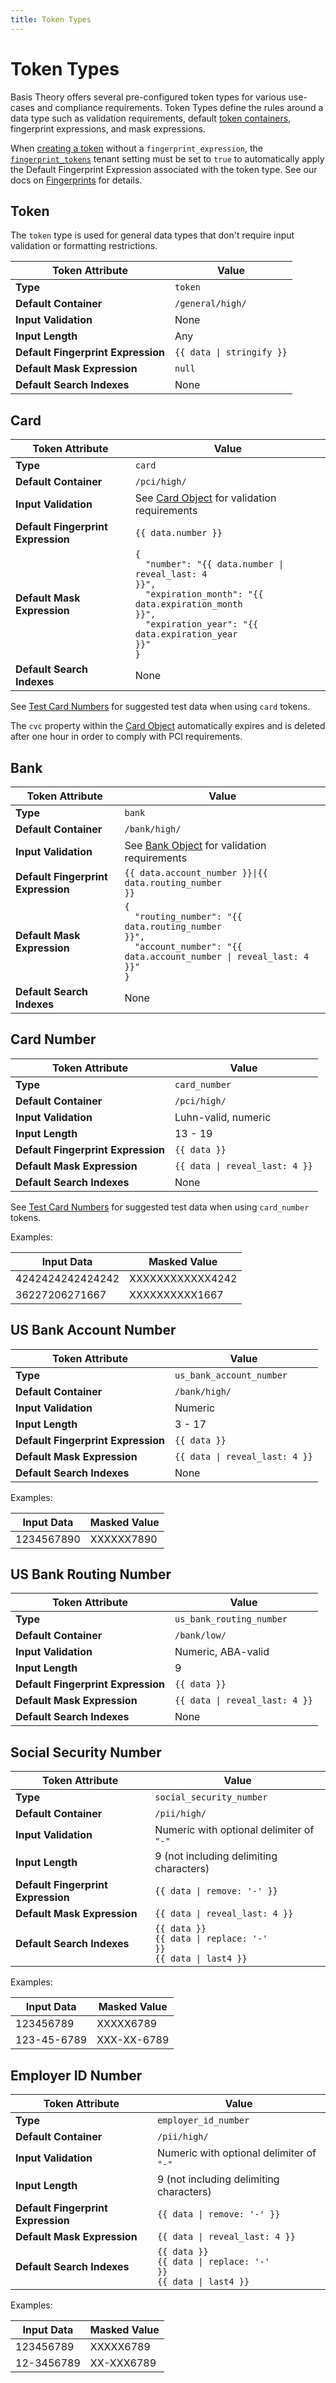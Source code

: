 ```yaml
---
title: Token Types
---
```



# Token Types

Basis Theory offers several pre-configured token types for various use-cases and compliance requirements.
Token Types define the rules around a data type such as validation requirements, default
[token containers](/docs/concepts/what-are-containers),
fingerprint expressions, and mask expressions.

When [creating a token](/docs/api/tokens#create-token) without a `fingerprint_expression`, the
[`fingerprint_tokens`](/docs/api/tenants/#tenant-settings-object) tenant setting must be set to `true`
to automatically apply the Default Fingerprint Expression associated with the token type.
See our docs on [Fingerprints](/docs/expressions/fingerprints) for details.

## Token

The `token` type is used for general data types that don't require input validation or formatting restrictions.

| Token Attribute                    | Value                                      |
|------------------------------------|--------------------------------------------|
| **Type**                           | `token`                                    |
| **Default Container**              | `/general/high/`                           |
| **Input Validation**               | None                                       |
| **Input Length**                   | Any                                        |
| **Default Fingerprint Expression** | <code>\{\{ data &#124; stringify }}</code> |
| **Default Mask Expression**        | `null`                                     |
| **Default Search Indexes**         | None                                       |

## Card

| Token Attribute                    | Value                                                                                                                                                                                                                               |
|------------------------------------|-------------------------------------------------------------------------------------------------------------------------------------------------------------------------------------------------------------------------------------|
| **Type**                           | `card`                                                                                                                                                                                                                              |
| **Default Container**              | `/pci/high/`                                                                                                                                                                                                                        |
| **Input Validation**               | See [Card Object](/docs/api/tokens#card-object) for validation requirements                                                                                                                                                         |
| **Default Fingerprint Expression** | `{{ data.number }}`                                                                                                                                                                                                                 |
| **Default Mask Expression**        | <code>\{<br/>&nbsp;&nbsp;"number": "\{\{ data.number &#124; reveal_last: 4 }}",<br/>&nbsp;&nbsp;"expiration_month": "\{\{ data.expiration_month }}",<br/>&nbsp;&nbsp;"expiration_year": "\{\{ data.expiration_year }}"<br/>}</code> |
| **Default Search Indexes**         | None                                                                                                                                                                                                                                |

See [Test Card Numbers](/docs/api/testing#card-numbers) for suggested test data when using `card` tokens.

The `cvc` property within the [Card Object](/docs/api/tokens#card-object) automatically expires and is deleted after one hour in order to comply with PCI requirements.

<CvcTtlInfoAlert />

## Bank

| Token Attribute                    | Value                                                                                                                                                                        |
|------------------------------------|------------------------------------------------------------------------------------------------------------------------------------------------------------------------------|
| **Type**                           | `bank`                                                                                                                                                                       |
| **Default Container**              | `/bank/high/`                                                                                                                                                                |
| **Input Validation**               | See [Bank Object](/docs/api/tokens#bank-object) for validation requirements                                                                                                  |
| **Default Fingerprint Expression** | <code>\{\{ data.account_number }}&#124;\{\{ data.routing_number }}</code>                                                                                                    |
| **Default Mask Expression**        | <code>\{<br/>&nbsp;&nbsp;"routing_number": "\{\{ data.routing_number }}",<br/>&nbsp;&nbsp;"account_number": "\{\{ data.account_number &#124; reveal_last: 4 }}"<br/>}</code> |
| **Default Search Indexes**         | None                                                                                                                                                                         |

## Card Number

| Token Attribute                    | Value                                           |
|------------------------------------|-------------------------------------------------|
| **Type**                           | `card_number`                                   |
| **Default Container**              | `/pci/high/`                                    |
| **Input Validation**               | Luhn-valid, numeric                             |
| **Input Length**                   | 13 - 19                                         |
| **Default Fingerprint Expression** | `{{ data }}`                                    |
| **Default Mask Expression**        | <code>\{\{ data &#124; reveal_last: 4 }}</code> |
| **Default Search Indexes**         | None                                            |

See [Test Card Numbers](/docs/api/testing#card-numbers) for suggested test data when using `card_number` tokens.

Examples:

| Input Data       | Masked Value     |
|------------------|------------------|
| 4242424242424242 | XXXXXXXXXXXX4242 |
| 36227206271667   | XXXXXXXXXX1667   |

## US Bank Account Number

| Token Attribute                    | Value                                           |
|------------------------------------|-------------------------------------------------|
| **Type**                           | `us_bank_account_number`                        |
| **Default Container**              | `/bank/high/`                                   |
| **Input Validation**               | Numeric                                         |
| **Input Length**                   | 3 - 17                                          |
| **Default Fingerprint Expression** | `{{ data }}`                                    |
| **Default Mask Expression**        | <code>\{\{ data &#124; reveal_last: 4 }}</code> |
| **Default Search Indexes**         | None                                            |

Examples:

| Input Data | Masked Value |
|------------|--------------|
| 1234567890 | XXXXXX7890   |

## US Bank Routing Number

| Token Attribute                    | Value                                           |
|------------------------------------|-------------------------------------------------|
| **Type**                           | `us_bank_routing_number`                        |
| **Default Container**              | `/bank/low/`                                    |
| **Input Validation**               | Numeric, ABA-valid                              |
| **Input Length**                   | 9                                               |
| **Default Fingerprint Expression** | `{{ data }}`                                    |
| **Default Mask Expression**        | <code>\{\{ data &#124; reveal_last: 4 }}</code> |
| **Default Search Indexes**         | None                                            |

## Social Security Number

| Token Attribute                    | Value                                                                                                                  |
|------------------------------------|------------------------------------------------------------------------------------------------------------------------|
| **Type**                           | `social_security_number`                                                                                               |
| **Default Container**              | `/pii/high/`                                                                                                           |
| **Input Validation**               | Numeric with optional delimiter of `"-"`                                                                               |
| **Input Length**                   | 9 (not including delimiting characters)                                                                                |
| **Default Fingerprint Expression** | <code>\{\{ data &#124; remove: '-' }}</code>                                                                           |
| **Default Mask Expression**        | <code>\{\{ data &#124; reveal_last: 4 }}</code>                                                                        |
| **Default Search Indexes**         | <code>\{\{ data }}</code><br/><code>\{\{ data &#124; replace: '-' }}</code><br/><code>\{\{ data &#124; last4 }}</code> |

Examples:

| Input Data  | Masked Value |
|-------------|--------------|
| 123456789   | XXXXX6789    |
| 123-45-6789 | XXX-XX-6789  |

## Employer ID Number

| Token Attribute                    | Value                                                                                                                  |
|------------------------------------|------------------------------------------------------------------------------------------------------------------------|
| **Type**                           | `employer_id_number`                                                                                                   |
| **Default Container**              | `/pii/high/`                                                                                                           |
| **Input Validation**               | Numeric with optional delimiter of `"-"`                                                                               |
| **Input Length**                   | 9 (not including delimiting characters)                                                                                |
| **Default Fingerprint Expression** | <code>\{\{ data &#124; remove: '-' }}</code>                                                                           |
| **Default Mask Expression**        | <code>\{\{ data &#124; reveal_last: 4 }}</code>                                                                        |
| **Default Search Indexes**         | <code>\{\{ data }}</code><br/><code>\{\{ data &#124; replace: '-' }}</code><br/><code>\{\{ data &#124; last4 }}</code> |

Examples:

| Input Data | Masked Value |
|------------|--------------|
| 123456789  | XXXXX6789    |
| 12-3456789 | XX-XXX6789   |
